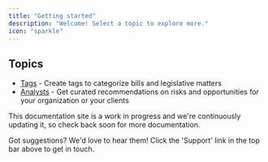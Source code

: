 ```yaml
---
title: "Getting started"
description: "Welcome! Select a topic to explore more."
icon: "sparkle"
---
```


## Topics

- [Tags](/guides/tags) - Create tags to categorize bills and legislative matters
- [Analysts](/guides/analysts) - Get curated recommendations on risks and opportunities for your organization or your clients

This documentation site is a work in progress and we're continuously updating it, so check back soon for more documentation.

Got suggestions? We'd love to hear them! Click the 'Support' link in the top bar above to get in touch.
